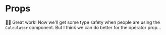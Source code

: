 # Props

👨‍💼 Great work! Now we'll get some type safety when people are using the
`Calculator` component. But I think we can do better for the operator prop...
